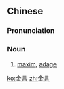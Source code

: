 ==Chinese==
{{zh-forms}}

===Pronunciation===
{{zh-pron
|m=jīnyán
|c=gam1 jin4
|mn=kim-giân
|cat=n
}}

===Noun===
{{zh-noun}}

# [[maxim]], [[adage]]

[[ko:金言]]
[[zh:金言]]
